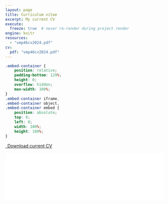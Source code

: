 ```yaml
---
layout: page
title: Curriculum vitae
excerpt: My current CV
execute:
  freeze: true  # never re-render during project render
engine: knitr 
resources:
  - "vmp46cv2024.pdf"
cv:
  pdf: "vmp46cv2024.pdf"
---
```


```css
.embed-container {
    position: relative;
    padding-bottom: 129%;
    height: 0;
    overflow: hidden;
    max-width: 100%;
}
.embed-container iframe,
.embed-container object,
.embed-container embed {
    position: absolute;
    top: 0;
    left: 0;
    width: 100%;
    height: 100%;
}
```

```{=html}
<p class="text-center">
  <a class="btn btn-primary btn-lg cv-download" href="vmp46cv2024.pdf" target="_blank">
    <i class="fa-solid fa-file-arrow-down"></i>&ensp;Download current CV
  </a>
</p>
<div class="embed-container">
  <iframe src="vmp46cv2024.pdf#toolbar=0" style="border: 0.5px;width: 100%;"></iframe>
</div>
```
